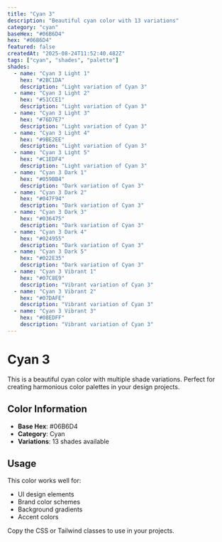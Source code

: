 ```yaml
---
title: "Cyan 3"
description: "Beautiful cyan color with 13 variations"
category: "cyan"
baseHex: "#06B6D4"
hex: "#06B6D4"
featured: false
createdAt: "2025-08-24T11:52:40.482Z"
tags: ["cyan", "shades", "palette"]
shades:
  - name: "Cyan 3 Light 1"
    hex: "#2BC1DA"
    description: "Light variation of Cyan 3"
  - name: "Cyan 3 Light 2"
    hex: "#51CCE1"
    description: "Light variation of Cyan 3"
  - name: "Cyan 3 Light 3"
    hex: "#76D7E7"
    description: "Light variation of Cyan 3"
  - name: "Cyan 3 Light 4"
    hex: "#9BE2EE"
    description: "Light variation of Cyan 3"
  - name: "Cyan 3 Light 5"
    hex: "#C1EDF4"
    description: "Light variation of Cyan 3"
  - name: "Cyan 3 Dark 1"
    hex: "#059BB4"
    description: "Dark variation of Cyan 3"
  - name: "Cyan 3 Dark 2"
    hex: "#047F94"
    description: "Dark variation of Cyan 3"
  - name: "Cyan 3 Dark 3"
    hex: "#036475"
    description: "Dark variation of Cyan 3"
  - name: "Cyan 3 Dark 4"
    hex: "#024955"
    description: "Dark variation of Cyan 3"
  - name: "Cyan 3 Dark 5"
    hex: "#022E35"
    description: "Dark variation of Cyan 3"
  - name: "Cyan 3 Vibrant 1"
    hex: "#07C8E9"
    description: "Vibrant variation of Cyan 3"
  - name: "Cyan 3 Vibrant 2"
    hex: "#07DAFE"
    description: "Vibrant variation of Cyan 3"
  - name: "Cyan 3 Vibrant 3"
    hex: "#08EDFF"
    description: "Vibrant variation of Cyan 3"
---
```


# Cyan 3

This is a beautiful cyan color with multiple shade variations. Perfect for creating harmonious color palettes in your design projects.

## Color Information

- **Base Hex**: #06B6D4
- **Category**: Cyan
- **Variations**: 13 shades available

## Usage

This color works well for:
- UI design elements
- Brand color schemes  
- Background gradients
- Accent colors

Copy the CSS or Tailwind classes to use in your projects.
